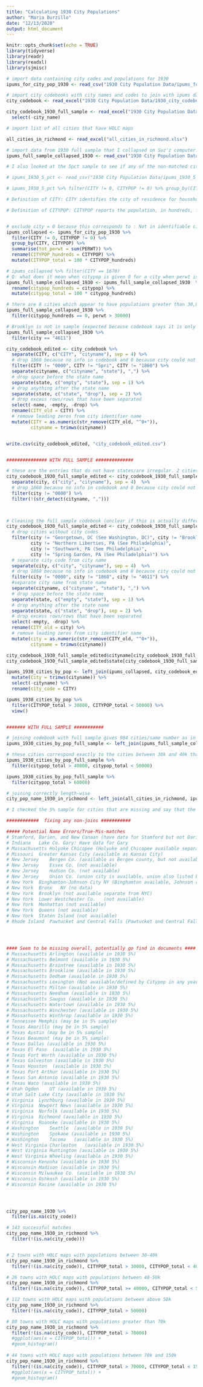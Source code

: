 ```yaml
---
title: "Calculating 1930 City Populations"
author: "Maria Burzillo"
date: "12/13/2020"
output: html_document
---
```


```r
knitr::opts_chunk$set(echo = TRUE)
library(tidyverse)
library(readr)
library(readxl)
library(sjmisc)
```

```r

# import data containing city codes and populations for 1930
ipums_for_city_pop_1930 <- read_csv("1930 City Population Data/ipums_for_city_pop_1930.csv")

# import city codebooks with city names and codes to join with ipums data
city_codebook <- read_excel("1930 City Population Data/1930_city_codebook.xlsx")

city_codebook_1930_full_sample <- read_excel("1930 City Population Data/city_codebook_1930_full_sample.xlsx") %>%
  select(-city_name)

# import list of all cities that have HOLC maps

all_cities_in_richmond <- read_excel("all_cities_in_richmond.xlsx")

# import data from 1930 full sample that I collapsed on Suz'z computer: hopefully this will be the final dataset...
ipums_full_sample_collapsed_1930 <- read_csv("1930 City Population Data/1930_data_ipums_full_sample_collapsed.csv")

```

```r

# I also looked at the 5pct sample to see if any of the non-matched cities were here, but they don't seem to be based on some spot checks. Missing cities do seem to be in the online fiels, though, e.g.: https://www2.census.gov/library/publications/decennial/1930/population-volume-3/10612963v3p1ch08.pdf

# ipums_1930_5_pct <- read_csv("1930 City Population Data/ipums_1930_5_pct.csv")

# ipums_1930_5_pct %>% filter(CITY != 0, CITYPOP != 0) %>% group_by(CITY, CITYPOP) %>% summarise(tot_perwt = sum(PERWT))

```


```r

# Definition of CITY: CITY identifies the city of residence for households located in identifiable cities. The Comparability section provides a discussion of factors affecting which cities are identified and how well they are represented in each sample. The cities identified by CITY are generally consistent with U.S. Census "place" definitions. For an explanation and history of the concept, see Chapter 9 in the Census Bureau's Geographic Areas Reference Manual.

# Definition of CITYPOP: CITYPOP reports the population, in hundreds, for all identifiable cities. For Decennial Census samples, CITYPOP reports the counts collected in that Decennial Census. For the 2005 ACS sample, CITYPOP reports populations estimates derived for the 2005 ACS. For ACS samples from 2006-2011, CITYPOP reports population estimates derived from the 2006 ACS. For the 2012-onward ACS, CITYPOP reports population estimates derived from the ACS of that year. CITYPOP is a 5-digit numeric variable that reports the population, in hundreds, for all identifiable cities. For instance, a city having a population of 1,234,500 will have a CITYPOP value of 12345. For all samples prior to 1940 and the 1940 100% dataset, CITYPOP reports the population for all incorporated municipalities


# exclude city = 0 because this corresponds to : Not in identifiable city (or size group)
ipums_collapsed <- ipums_for_city_pop_1930 %>%
  filter(CITY != 0, CITYPOP != 0) %>%
  group_by(CITY, CITYPOP) %>%
  summarise(tot_perwt = sum(PERWT)) %>%
  rename(CITYPOP_hundreds = CITYPOP) %>%
  mutate(CITYPOP_total = 100 * CITYPOP_hundreds)

# ipums_collapsed %>% filter(CITY == 1670)
# Q: what does it mean when citypop is given 0 for a city when perwt is non-zero?: seems like 0 corresponds to a city not identified or unincorporated place response. 
ipums_full_sample_collapsed_1930 <- ipums_full_sample_collapsed_1930  %>%
  rename(citypop_hundreds = citypop) %>%
  mutate(citypop_total = 100 * citypop_hundreds) 

# there are 8 cities which appear to have populations greater than 30,000 and yet do not have a citypop encoded. Should check later if any cities graded by HOLC are missing and see if they are one of these
ipums_full_sample_collapsed_1930 %>%
  filter(citypop_hundreds == 0, perwt > 30000)

# Brooklyn is not in sample (expected because codebook says it is only in sample before 1900)
ipums_full_sample_collapsed_1930 %>%
  filter(city == "4611")


```


```r

city_codebook_edited <- city_codebook %>%
  separate(CITY, c("CITY", "cityname"), sep = 4) %>%
  # drop 1860 because no info in codebook and 0 because city could not be identified. Dorp 4611 because for Brooklyn which is only for Census before 1900 , CITY != "4611"
  filter(CITY != "0000", CITY != "Spri", CITY != "1860") %>%
  separate(cityname, c("cityname", "state"), ",") %>%
  # drop space before the state name
  separate(state, c("empty", "state"), sep = 1) %>%
  # drop anything after the state name
  separate(state, c("state", "drop"), sep = 2) %>%
  # drop excess rows/rows that have been separated
  select(-name, -empty, -drop) %>%
  rename(CITY_old = CITY) %>%
  # remove leading zeros from city identifier name
  mutate(CITY = as.numeric(str_remove(CITY_old, "^0+")),
         cityname = trimws(cityname))


write.csv(city_codebook_edited, "city_codebook_edited.csv")  


############### WITH FULL SAMPLE ##############

# these are the entries that do not have states/are irregular. 2 cities dropped below. Rest of cities just kept with NA for state
city_codebook_1930_full_sample_edited <- city_codebook_1930_full_sample %>%
  separate(city, c("city", "cityname"), sep = 4)  %>%
  # drop 1860 because no info in codebook and 0 because city could not be identified.
  filter(city != "0000") %>%
  filter(!(str_detect(cityname, ",")))
  


# Cleaning the full sample codebook (unclear if this is actually different from the 1%/5% one but want to be safe)  
city_codebook_1930_full_sample_edited <- city_codebook_1930_full_sample %>%
  # drop cities without city codes
  filter(city != "Georgetown, DC (See Washington, DC)", city != "Brooklyn, NY (See NYC)", 
         city != "Northern Liberties, PA (See Philadelphia)",
         city != "Southwark, PA (See Philadelphia)",
         city != "Spring Garden, PA (See Philadelphia)") %>%
  # separate city code from city name
  separate(city, c("city", "cityname"), sep = 4)  %>%
  # drop 1860 because no info in codebook and 0 because city could not be identified. Exclude city 1860 because city name is blank in codebook. Exclude Brooklyn (4611) because only in censuses before 1900 and so not relevant
  filter(city != "0000", city != "1860", city != "4611") %>%
  #separate city name from state name
  separate(cityname, c("cityname", "state"), ",") %>%
  # drop space before the state name
  separate(state, c("empty", "state"), sep = 1) %>%
  # drop anything after the state name
  separate(state, c("state", "drop"), sep = 2) %>%
  # drop excess rows/rows that have been separated
  select(-empty, -drop) %>%
  rename(CITY_old = city) %>%
  # remove leading zeros from city identifier name
  mutate(city = as.numeric(str_remove(CITY_old, "^0+")),
         cityname = trimws(cityname))

city_codebook_1930_full_sample_edited$cityname[city_codebook_1930_full_sample_edited$city == 2683] <- "Hanover township, Luzerne county"
city_codebook_1930_full_sample_edited$state[city_codebook_1930_full_sample_edited$city == 2683] <- "PA"


```



```r

ipums_1930_cities_by_pop <- left_join(ipums_collapsed, city_codebook_edited) %>%
  mutate(City = trimws(cityname)) %>%
  select(-cityname) %>%
  rename(city_code = CITY)

ipums_1930_cities_by_pop %>%
  filter(CITYPOP_total > 30000, CITYPOP_total < 50000) %>%
  view()


####### WITH FULL SAMPLE ###########

# joining codebook with full sample gives 984 cities/same number as in full collapsed sample -> looks good
ipums_1930_cities_by_pop_full_sample <- left_join(ipums_full_sample_collapsed_1930, city_codebook_1930_full_sample_edited)

# these cities correspond exactly to the cities between 30k and 40k that I had originally identified 
ipums_1930_cities_by_pop_full_sample %>%
  filter(citypop_total > 40000, citypop_total < 50000)

ipums_1930_cities_by_pop_full_sample %>%
  filter(citypop_total > 60000)

```


```r

# joining correctly length-wise
city_pop_name_1930_in_richmond <- left_join(all_cities_in_richmond, ipums_1930_cities_by_pop, by = c("City" = "City", "state_ab" = "state"))

# I checked the 5% sample for cities that are missing and say that the citypop variable is available, but there don't appear to be any...but... does seem like you can get them from the written-in published documents..

############  fixing any non-joins ###########

##### Potential Name Errors/True-Mis-matches
# Stamford, Darien, and New Canaan (have data for Stamford but not Darien or New Canaan)
# Indiana	Lake Co. Gary: Have data for Gary
# Massachusetts	Holyoke Chicopee (Holyoke and Chicopee available separately in 1930 5%)
# Missouri	Greater Kansas City (available as Kansas City)
# New Jersey	Bergen Co. (available as Bergen county, but not available any years)
# New Jersey	Essex Co. (not available)
# New Jersey	Hudson Co. (not available)
# New Jersey	Union Co. (union city is available, union also listed but no data)
# New York	Binghamton-Johnson City	NY (Binghamton available, Johnson city available)
# New York	Bronx	NY (no data)
# New York	Brooklyn (not available separate from NYC)
# New York	Lower Westchester Co.	(not available)
# New York	Manhattan (not available)
# New York	Queens (not available)
# New York	Staten Island (not available)
# Rhode Island	Pawtucket and Central Falls (Pawtucket and Central Falls available separately)




#### Seem to be missing overall, potentially go find in documents ####
# Massachusetts	Arlington (available in 1930 5%)
# Massachusetts	Belmont (available in 1930 5%)
# Massachusetts	Braintree (available in 1930 5%)
# Massachusetts	Brookline (available in 1930 5%)
# Massachusetts	Dedham (available in 1930 5%)
# Massachusetts	Lexington (Not available/defined by Citypop in any year)
# Massachusetts	Milton (available in 1930 5%)
# Massachusetts	Needham (available in 1930 5%)
# Massachusetts	Saugus (available in 1930 5%)
# Massachusetts	Watertown (available in 1930 5%)
# Massachusetts	Winchester (available in 1930 5%)
# Massachusetts	Winthrop (available in 1930 5%)
# Tennessee	Memphis (may be in 5% sample)
# Texas	Amarillo (may be in 5% sample)
# Texas	Austin (may be in 5% sample)
# Texas	Beaumont (may be in 5% sample)
# Texas	Dallas (available in 1930 5%)
# Texas	El Paso	 (available in 1930 5%)
# Texas	Fort Worth (available in 1930 5%)
# Texas	Galveston (available in 1930 5%)
# Texas	Houston	 (available in 1930 5%)
# Texas	Port Arthur (available in 1930 5%)
# Texas	San Antonio (available in 1930 5%)
# Texas	Waco (available in 1930 5%)
# Utah Ogden	UT (available in 1930 5%)
# Utah Salt Lake City (available in 1930 5%)
# Virginia	Lynchburg (available in 1930 5%)
# Virginia	Newport News (available in 1930 5%)
# Virginia	Norfolk (available in 1930 5%)
# Virginia	Richmond (available in 1930 5%)
# Virginia	Roanoke (available in 1930 5%)
# Washington	Seattle	 (available in 1930 5%)
# Washington	Spokane (available in 1930 5%)
# Washington	Tacoma	 (available in 1930 5%)
# West Virginia	Charleston	 (available in 1930 5%)
# West Virginia	Huntington (available in 1930 5%)
# West Virginia	Wheeling (available in 1930 5%)
# Wisconsin	Kenosha (available in 1930 5%)
# Wisconsin	Madison (available in 1930 5%)
# Wisconsin	Milwaukee Co. (available in 1930 5%)
# Wisconsin	Oshkosh (available in 1930 5%)
# Wisconsin	Racine (available in 1930 5%)




city_pop_name_1930 %>%
  filter(is.na(city_code))


```



```r

# 143 successful matches
city_pop_name_1930_in_richmond %>%
  filter(!(is.na(city_code)))


# 2 towns with HOLC maps with populations between 30-40k
city_pop_name_1930_in_richmond %>%
  filter(!(is.na(city_code)), CITYPOP_total > 30000, CITYPOP_total < 40000)

# 26 towns with HOLC maps with populations between 40-50k
city_pop_name_1930_in_richmond %>%
  filter(!(is.na(city_code)), CITYPOP_total >= 40000, CITYPOP_total < 50000)

# 112 towns with HOLC maps with populations between above 50k
city_pop_name_1930_in_richmond %>%
  filter(!(is.na(city_code)), CITYPOP_total > 50000)

# 80 towns with HOLC maps with populations greater than 70k
city_pop_name_1930_in_richmond %>%
  filter(!(is.na(city_code)), CITYPOP_total > 70000)
  #ggplot(aes(x = CITYPOP_total)) +
  #geom_histogram()
  
# 44 towns with HOLC maps with populations between 70k and 150k
city_pop_name_1930_in_richmond %>%
  filter(!(is.na(city_code)), CITYPOP_total > 70000, CITYPOP_total < 150000)
  #ggplot(aes(x = CITYPOP_total)) +
  #geom_histogram()

```

```r

```

